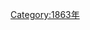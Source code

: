{{Commonscat|1863 by continent}}
{{Year by category
|m=1
|c=8
|d=6
|y=3
|cat=各大洲
|sortkey=各大洲
|parent=依大洲劃分的19世紀各年
|subcat=1860年代各大洲
}}

[[Category:1863年|Category:1863年]]